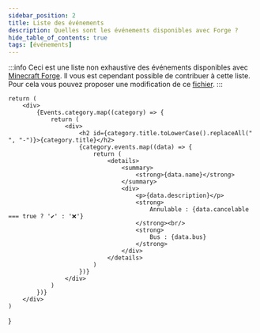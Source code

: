 ```yaml
---
sidebar_position: 2
title: Liste des événements
description: Quelles sont les événements disponibles avec Forge ?
hide_table_of_contents: true
tags: [événements]
---
```



:::info
Ceci est une liste non exhaustive des événements disponibles avec [Minecraft Forge](http://minecraftforge.net/). Il vous est cependant possible de contribuer à cette liste. Pour cela vous pouvez proposer une modification de ce [fichier](https://github.com/Les-Moddeurs-Francais/Documentation-Forge/blob/master/static/file/events.json).
:::

    return (
        <div>
            {Events.category.map((category) => {
                return (
                    <div>
                        <h2 id={category.title.toLowerCase().replaceAll(" ", "-")}>{category.title}</h2>
                        {category.events.map((data) => {
                            return (
                                <details>
                                    <summary>
                                        <strong>{data.name}</strong>
                                    </summary>
                                    <div>
                                        <p>{data.description}</p>
                                        <strong>
                                            Annulable : {data.cancelable === true ? '✔' : '❌'}
                                        </strong><br/>
                                        <strong>
                                            Bus : {data.bus}
                                        </strong>
                                    </div>
                                </details>
                            )
                        })}
                    </div>
                )
            })}
        </div>
    )
}

<EventList/>